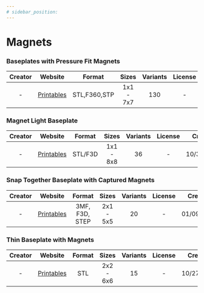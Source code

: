```yaml
---
# sidebar_position:
---
```


# Magnets

### Baseplates with Pressure Fit Magnets
| Creator | Website | Format | Sizes | Variants | License | Created |
| :-: | :-: | :-: | :-: | :-: | :-: | :-: |
| - | [Printables](https://www.printables.com/model/432024) | STL,F360,STP | 1x1 - 7x7 | 130 | - | 03/30/2023 |

### Magnet Light Baseplate
| Creator | Website | Format | Sizes | Variants | License | Created |
| :-: | :-: | :-: | :-: | :-: | :-: | :-: |
| - | [Printables](https://www.printables.com/model/250550-gridfinity-magnet-light-baseplate) | STL/F3D | 1x1 - 8x8 | 36 | - | 10/30/2022 |

### Snap Together Baseplate with Captured Magnets
| Creator | Website | Format | Sizes | Variants | License | Created |
| :-: | :-: | :-: | :-: | :-: | :-: | :-: |
| - | [Printables](https://www.printables.com/model/356890-gridfinity-snap-together-baseplate-with-captured-m) | 3MF, F3D, STEP | 2x1 - 5x5 | 20 | - | 01/09/2023 |

### Thin Baseplate with Magnets
| Creator | Website | Format | Sizes | Variants | License | Created |
| :-: | :-: | :-: | :-: | :-: | :-: | :-: |
| - | [Printables](https://www.printables.com/model/303923-gridfinity-thin-base-with-magnets) | STL | 2x2 - 6x6 | 15 | - | 10/27/2022 |
